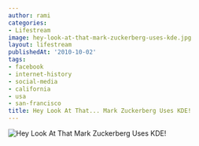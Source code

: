 ```yaml
---
author: rami
categories:
- Lifestream
image: hey-look-at-that-mark-zuckerberg-uses-kde.jpg
layout: lifestream
publishedAt: '2010-10-02'
tags:
- facebook
- internet-history
- social-media
- california
- usa
- san-francisco
title: Hey Look At That... Mark Zuckerberg Uses KDE!
---
```


![Hey Look At That Mark Zuckerberg Uses KDE!](/assets/images/content/lifestream/hey-look-at-that-mark-zuckerberg-uses-kde.jpg)
